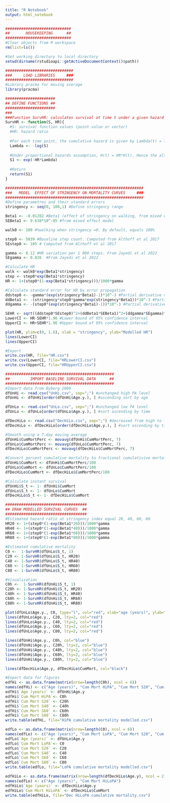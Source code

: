 ```yaml
---
title: "R Notebook"
output: html_notebook
---
```


```r
#############################
##       HOUSEKEEPING      ##
#############################
#Clear objects from R workspace 
rm(list=ls())

#Set working directory to local directory
setwd(dirname(rstudioapi::getActiveDocumentContext()$path)) 

##############################
###     LOAD LIBRARIES     ###
##############################
#Library pracma for moving average
library(pracma)

######################
## DEFINE FUNCTIONS ##
######################
###
###Function SurvHR: calculates survival at time t under a given hazard ratio, and given baseline survival at time t
SurvHR <- function(S, HR){
  #S: survival function values (point value or vector)
  #HR: hazard ratio
  
  #For each time point, the cumulative hazard is given by Lambda(t) = ln(S(t))
  Lambda <- -log(S)
  
  #Under proportional hazards assumption, H(t) = HR*H(t). Hence the alternative survival is given by:
  S1 <- exp(-HR*Lambda)
  
  #Return
  return(S1)
}

#############################################################
###   MODEL  EFFECT OF STRINGENCY ON MORTALITY CURVES     ###
#############################################################
#Define parametres and their standard errors
stringency <- seq(0, 100,1) #Define stringency range

Beta1 <- -0.01202 #Beta1 (effect of stringency on walking, from mixed effect model)
SEBeta1 <- 9.638*10^-05 #from mixed effect model

walk0 <- 100 #%walking when stringency =0. By default, equals 100% 

step0 <- 5039 #Baseline step count. Computed from Althoff et al 2017
SEstep0 <- 105 # Computed from Althoff et al 2017

gamma <- 0.12 #HR variation per 1 000 steps. From Jayedi et al 2022
SEgamma <- 0.026  #From Jayedi et al 2022

#Calculate HR 
walk <- walk0*exp(Beta1*stringency)
step <- step0*exp(Beta1*stringency)
HR <- 1+(step0*(1-exp(Beta1*stringency)))/1000*gamma

#Calculate standard error for HR by error propagation
ddstep0 <- -gamma*(exp(stringency*Beta1)-1)*10^-3 #Partial derivative of HR with respect to step0
ddBeta1 <- -(stringency*step0*gamma*exp(stringency*Beta1))*10^-3 #Partial derivative of HR with respect to Beta1
ddgamma <- -(step0*(exp(stringency*Beta1)-1))*10^-3 #Partial derivative of HR with respect to gamma

SEHR <- sqrt((ddstep0*SEstep0)^2+(ddBeta1*SEBeta1)^2+(ddgamma*SEgamma)^2) #Squared sum error propagation formula
LowerCI <- HR-SEHR*1.96 #Lower bound of 95% confidence interval
UpperCI <- HR+SEHR*1.96 #Upper bound of 95% confidence interval

plot(HR, ylim=c(0, 1.6), xlab = "stringency", ylab="Modelled HR")
lines(LowerCI)
lines(UpperCI)

#Export
write.csv(HR, file="HR.csv")
write.csv(LowerCI, file="HRLowerCI.csv")
write.csv(UpperCI, file="HRUpperCI.csv")
```

```r
################################################
##         IMPORT BASELINE SURVIVAL DATA      ##
################################################
#Import data from Byberg 2009
dfUnHi <- read.csv("UnHi.csv", sep=";") #unchanged high PA level
dfUnHi <- dfUnHi[order(dfUnHi$Age.y.), ] #ascending sort by age

dfUnLo <- read.csv("UnLo.csv", sep=";") #unchanged low PA level
dfUnLo <- dfUnLo[order(dfUnLo$Age.y.), ] #sort ascending by time

dfDecHiLo <- read.csv("DecHiLo.csv", sep=";") #decreased from high to low PA 
dfDecHiLo <- dfDecHiLo[order(dfDecHiLo$Age.y.), ] #sort ascending by time

#Smooth using a 7-day moving average
dfUnHi$CumMortPerc <- movavg(dfUnHi$CumMortPerc, 7)
dfUnLo$CumMortPerc <- movavg(dfUnLo$CumMortPerc, 7)
dfDecHiLo$CumMortPerc <- movavg(dfDecHiLo$CumMortPerc, 7)

#Convert percent cumulative mortality to fractional cumulativive mortality
dfUnHi$CumMort <- dfUnHi$CumMortPerc/100
dfUnLo$CumMort <- dfUnLo$CumMortPerc/100
dfDecHiLo$CumMort <- dfDecHiLo$CumMortPerc/100

#Calculate instant survival
dfUnHi$S_t <- 1- dfUnHi$CumMort
dfUnLo$S_t <- 1- dfUnLo$CumMort
dfDecHiLo$S_t <- 1- dfDecHiLo$CumMort

####################################
## DRAW MODELLED SURVIVAL CURVES  ##
####################################
#Estimated hazard ratio at stringency index equal 20, 40, 60, 80
HR20 <- 1+(step0*(1-exp(Beta1*20)))/1000*gamma
HR40 <- 1+(step0*(1-exp(Beta1*40)))/1000*gamma
HR60 <- 1+(step0*(1-exp(Beta1*60)))/1000*gamma
HR80 <- 1+(step0*(1-exp(Beta1*80)))/1000*gamma

#Estimated cumulative mortality
C0 <-  1-SurvHR(dfUnLo$S_t, 1)
C20 <- 1-SurvHR(dfUnLo$S_t, HR20)
C40 <- 1-SurvHR(dfUnLo$S_t, HR40)
C60 <- 1-SurvHR(dfUnLo$S_t, HR60)
C80 <- 1-SurvHR(dfUnLo$S_t, HR80)

#Visualization
C0h <-  1-SurvHR(dfUnHi$S_t, 1)
C20h <- 1-SurvHR(dfUnHi$S_t, HR20)
C40h <- 1-SurvHR(dfUnHi$S_t, HR40)
C60h <- 1-SurvHR(dfUnHi$S_t, HR60)
C80h <- 1-SurvHR(dfUnHi$S_t, HR80)

plot(dfUnLo$Age.y., C0, type="l", col="red", xlab="age (years)", ylab="cumulative mortality (frac)")
lines(dfUnLo$Age.y., C20, lty=2, col="red")
lines(dfUnLo$Age.y., C40, lty=2, col="red")
lines(dfUnLo$Age.y., C60, lty=2, col="red")
lines(dfUnLo$Age.y., C80, lty=2, col="red")

lines(dfUnHi$Age.y., C0h, col="blue")
lines(dfUnHi$Age.y., C20h, lty=2, col="blue")
lines(dfUnHi$Age.y., C40h, lty=2, col="blue")
lines(dfUnHi$Age.y., C60h, lty=2, col="blue")
lines(dfUnHi$Age.y., C80h, lty=2, col="blue")

lines(dfDecHiLo$Age.y, dfDecHiLo$CumMort, col="black")

#Export data for figures
edfHi <- as.data.frame(matrix(nrow=length(C0h), ncol = 6))
names(edfHi) <- c("Age (years)", "Cum Mort HiPA", "Cum Mort S20", "Cum Mort S40", "Cum Mort S60", "Cum Mort S80")
edfHi$`Age (years)` <- dfUnHi$Age.y
edfHi$`Cum Mort HiPA`<- C0h
edfHi$`Cum Mort S20` <- C20h
edfHi$`Cum Mort S40` <- C40h
edfHi$`Cum Mort S60` <- C60h
edfHi$`Cum Mort S80` <- C80h
write.table(edfHi, file="HiPA cumulative mortality modelled.csv")

edfLo <- as.data.frame(matrix(nrow=length(C0), ncol = 6))
names(edfLo) <- c("Age (years)", "Cum Mort LoPA", "Cum Mort S20", "Cum Mort S40", "Cum Mort S60", "Cum Mort S80")
edfLo$`Age (years)` <- dfUnLo$Age.y
edfLo$`Cum Mort LoPA`<- C0
edfLo$`Cum Mort S20` <- C20
edfLo$`Cum Mort S40` <- C40
edfLo$`Cum Mort S60` <- C60
edfLo$`Cum Mort S80` <- C80
write.table(edfLo, file="LoPA cumulative mortality modelled.csv")

edfHiLo <- as.data.frame(matrix(nrow=length(dfDecHiLo$Age.y), ncol = 2))
names(edfLo) <- c("Age (years)", "Cum Mort HiLoPA")
edfHiLo$`Age (years)` <- dfDecHiLo$Age.y
edfHiLo$`Cum Mort HiLoPA` <- dfDecHiLo$CumMort
write.table(edfHiLo, file="Dec HiLoPA cumulative mortality.csv")
```

